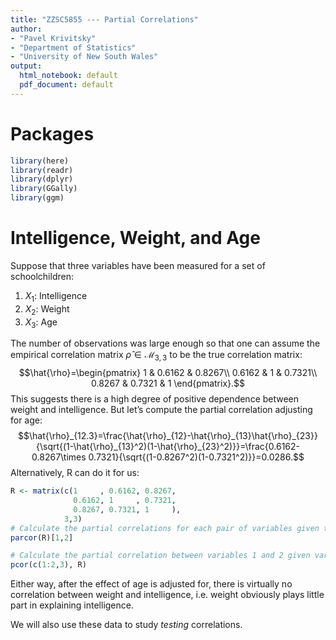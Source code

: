 ```yaml
---
title: "ZZSC5855 --- Partial Correlations"
author:
- "Pavel Krivitsky"
- "Department of Statistics"
- "University of New South Wales"
output:
  html_notebook: default
  pdf_document: default
---
```



# Packages

```r
library(here)
library(readr)
library(dplyr)
library(GGally)
library(ggm)
```

# Intelligence, Weight, and Age

Suppose that three variables have been measured for a set of schoolchildren:

1. $X_{1}$: Intelligence
2. $X_{2}$: Weight
3. $X_{3}$: Age

The number of observations was large enough so that one can assume the empirical correlation matrix $\hat{\rho}\in\mathcal{M}_{3,3}$ to be the true correlation matrix:
$$\hat{\rho}=\begin{pmatrix}
1 & 0.6162 & 0.8267\\
0.6162 & 1 & 0.7321\\
0.8267 & 0.7321 & 1
\end{pmatrix}.$$
This suggests there is a high degree of positive dependence between weight and intelligence. But let's compute the partial correlation adjusting for age: $$\hat{\rho}_{12.3}=\frac{\hat{\rho}_{12}-\hat{\rho}_{13}\hat{\rho}_{23}}{\sqrt{(1-\hat{\rho}_{13}^2)(1-\hat{\rho}_{23}^2)}}=\frac{0.6162-0.8267\times 0.7321}{\sqrt{(1-0.8267^2)(1-0.7321^2)}}=0.0286.$$
Alternatively, R can do it for us:
```r
R <- matrix(c(1     , 0.6162, 0.8267,
              0.6162, 1     , 0.7321,
              0.8267, 0.7321, 1     ),
            3,3)
# Calculate the partial correlations for each pair of variables given the rest, and take the one between X1 and X2:
parcor(R)[1,2]

# Calculate the partial correlation between variables 1 and 2 given variable 3 in R:
pcor(c(1:2,3), R)
```

Either way, after the effect of age is adjusted for, there is virtually no correlation between weight and intelligence, i.e. weight obviously plays little part in explaining intelligence.

We will also use these data to study *testing* correlations.

